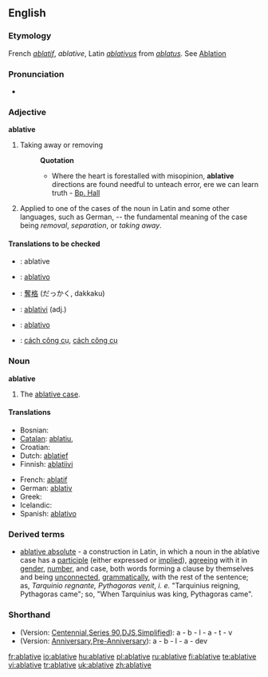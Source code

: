 ==English==

===Etymology===
French ''[[ablatif]]'', ''ablative'', Latin ''[[ablativus]]'' from ''[[ablatus]]''. See [[Ablation]]

===Pronunciation===
*{{audio|en-us-ablative.ogg|Audio (US)}}

===Adjective===
'''ablative'''

# {{obsolete}} Taking away or removing
#:'''Quotation'''
#:*Where the heart is forestalled with misopinion, '''ablative''' directions are found needful to unteach error, ere we can learn truth - [[Bp. Hall]]
# {{grammar}} Applied to one of the cases of the noun in Latin and some other languages, such as German, -- the fundamental meaning of the case being ''removal'', ''separation'', or ''taking away''.

====Translations to be checked====
{{checktrans}}
*{{ttbc|Interlingua}}: ablative
*{{ttbc|Italian}}: [[ablativo]]
*{{ttbc|Japanese}}: [[奪格]] (だっかく, dakkaku)
*{{ttbc|Novial}}: [[ablativi]] (adj.)
*{{ttbc|Portuguese}}: [[ablativo]]
*{{ttbc|Vietnamese}}: [[cách công cụ]], [[cách công cụ]]

===Noun===
'''ablative'''

# {{grammar}} The [[ablative case]].

====Translations====
{{top}}
*Bosnian: {{t|bs|ablativ|m}}
*[[Catalan]]: [[ablatiu]], {{m}}
*Croatian: {{t|hr|ablativ|m}}
*Dutch: [[ablatief]] {{m}}
*Finnish: [[ablatiivi]]
{{mid}}
*French: [[ablatif]] {{m}}
*German: [[ablativ]] {{m}}
*Greek: {{t|el|αφαιρετική|f}}
*Icelandic: {{t+|is|sviftifall|n}}
*Spanish: [[ablativo]] {{m}}
{{bottom}}

===Derived terms===
*[[ablative absolute]] - a construction in Latin, in which a noun in the ablative case has a [[participle]] (either expressed or [[implied]]), [[agreeing]] with it in [[gender]], [[number]], and case, both words forming a clause by themselves and being [[unconnected]], [[grammatically]], with the rest of the sentence; as, ''Tarquinio regnante, Pythagoras venit'', ''i. e.'' "Tarquinius reigning, Pythagoras came"; so, "When Tarquinius was king, Pythagoras came".

===Shorthand===
* (Version: [http://en.wikipedia.org/wiki/Gregg_Shorthand#Centennial_Gregg_Shorthand Centennial],[http://en.wikipedia.org/wiki/Gregg_Shorthand#Series_90_Gregg_Shorthand  Series 90],[http://en.wikipedia.org/wiki/Gregg_Shorthand#Diamond_Jubilee_Gregg_Shorthand  DJS],[http://en.wikipedia.org/wiki/Gregg_Shorthand#Simplified_Gregg_Shorthand Simplified]): a - b - l - a - t - v
* (Version: [http://en.wikipedia.org/wiki/Gregg_Shorthand#Anniversary_Gregg_Shorthand Anniversary],[http://en.wikipedia.org/wiki/Gregg_Shorthand#Pre-Anniversary_Gregg_Shorthand Pre-Anniversary]): a - b - l - a - dev

[[fr:ablative]]
[[io:ablative]]
[[hu:ablative]]
[[pl:ablative]]
[[ru:ablative]]
[[fi:ablative]]
[[te:ablative]]
[[vi:ablative]]
[[tr:ablative]]
[[uk:ablative]]
[[zh:ablative]]